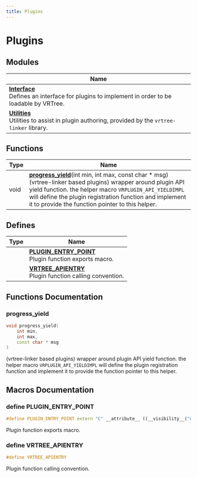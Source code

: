 ```yaml
---
title: Plugins
---
```


# Plugins

## Modules

| Name           |
| -------------- |
| **[Interface](../../modules/plugins/interface.mdx)** <br />Defines an interface for plugins to implement in order to be loadable by VRTree.  |
| **[Utilities](../../modules/plugins/utilities.mdx)** <br />Utilities to assist in plugin authoring, provided by the `vrtree-linker` library.  |

## Functions

| Type           | Name           |
| -------------- | -------------- |
| void | **[progress_yield](#progress-yield)**(int min, int max, const char * msg)<br />(vrtree-linker based plugins) wrapper around plugin API yield function. the helper macro `VRPLUGIN_API_YIELDIMPL` will define the plugin registration function and implement it to provide the function pointer to this helper.  |

## Defines

| Type           | Name           |
| -------------- | -------------- |
|  | **[PLUGIN_ENTRY_POINT](#define-plugin-entry-point)** <br />Plugin function exports macro.  |
|  | **[VRTREE_APIENTRY](#define-vrtree-apientry)** <br />Plugin function calling convention.  |

## Functions Documentation

### progress_yield

```cpp
void progress_yield(
    int min,
    int max,
    const char * msg
)
```

(vrtree-linker based plugins) wrapper around plugin API yield function. the helper macro `VRPLUGIN_API_YIELDIMPL` will define the plugin registration function and implement it to provide the function pointer to this helper. 

## Macros Documentation

### define PLUGIN_ENTRY_POINT

```cpp
#define PLUGIN_ENTRY_POINT extern "C" __attribute__ ((__visibility__("default")))
```

Plugin function exports macro. 

### define VRTREE_APIENTRY

```cpp
#define VRTREE_APIENTRY 
```

Plugin function calling convention. 
